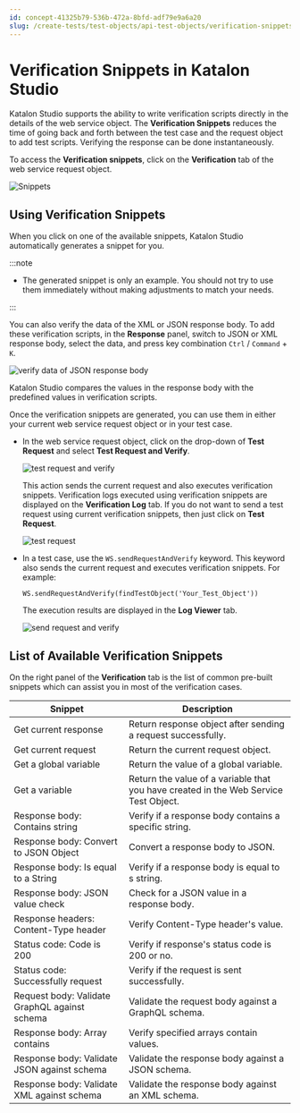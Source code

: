 ```yaml
---
id: concept-41325b79-536b-472a-8bfd-adf79e9a6a20
slug: /create-tests/test-objects/api-test-objects/verification-snippets-in-katalon-studio
---
```


# Verification Snippets in Katalon Studio

Katalon Studio supports the ability to write verification scripts directly in the details of the web service object. The **Verification Snippets** reduces the time of going back and forth between the test case and the request object to add test scripts. Verifying the response can be done instantaneously.

To access the **Verification snippets**, click on the **Verification** tab of the web service request object.

<img src="/doc_images/Documents/Create_tests/Test_Objects/API_Test_Object/verification-snippets/ks-840-snippets.png" width={700} alt="Snippets" />

## Using Verification Snippets

When you click on one of the available snippets, Katalon Studio automatically generates a snippet for you.


:::note

-   The generated snippet is only an example. You should not try to use them immediately without making adjustments to match your needs.

:::

You can also verify the data of the XML or JSON response body. To add these verification scripts, in the **Response** panel, switch to JSON or XML response body, select the data, and press key combination <code>Ctrl</code> / <code>Command</code> + <code>K</code>.

<img src="/doc_images/Documents/Create_tests/Test_Objects/API_Test_Object/verification-snippets/ks-840-verify-json.png" width={700} alt="verify data of JSON response body" />

Katalon Studio compares the values in the response body with the predefined values in verification scripts.

Once the verification snippets are generated, you can use them in either your current web service request object or in your test case.

-   In the web service request object, click on the drop-down of **Test Request** and select **Test Request and Verify**.

    <img src="/doc_images/Documents/Create_tests/Test_Objects/API_Test_Object/verification-snippets/ks-840-test-request-and-verify.png" width={700} alt="test request and verify" />

    This action sends the current request and also executes verification snippets. Verification logs executed using verification snippets are displayed on the **Verification Log** tab. If you do not want to send a test request using current verification snippets, then just click on **Test Request**.

    <img src="/doc_images/Documents/Create_tests/Test_Objects/API_Test_Object/verification-snippets/ks-840-test-request.png" width={700} alt="test request" />

-   In a test case, use the <code>WS.sendRequestAndVerify</code> keyword. This keyword also sends the current request and executes verification snippets. For example:

    ```
    WS.sendRequestAndVerify(findTestObject('Your_Test_Object'))
    
    ```

    The execution results are displayed in the **Log Viewer** tab.

    <img src="/doc_images/Documents/Create_tests/Test_Objects/API_Test_Object/verification-snippets/ks-840-send-request-and-verify.png" width={700} alt="send request and verify" />


## List of Available Verification Snippets

On the right panel of the **Verification** tab is the list of common pre-built snippets which can assist you in most of the verification cases.

<table><tr><th>Snippet</th><th>Description</th></tr><tbody><tr><td>Get current response</td><td>Return response object after sending a request successfully.</td></tr><tr><td>Get current request</td><td>Return the current request object.</td></tr><tr><td>Get a global variable</td><td>Return the value of a global variable.</td></tr><tr><td>Get a variable</td><td>Return the value of a variable that you have created in the Web Service Test Object.</td></tr><tr><td>Response body: Contains string</td><td>Verify if a response body contains a specific string.</td></tr><tr><td>Response body: Convert to JSON Object</td><td>Convert a response body to JSON.</td></tr><tr><td>Response body: Is equal to a String</td><td>Verify if a response body is equal to s string.</td></tr><tr><td>Response body: JSON value check</td><td>Check for a JSON value in a response body.</td></tr><tr><td>Response headers: Content-Type header</td><td>Verify Content-Type header's value.</td></tr><tr><td>Status code: Code is 200</td><td>Verify if response's status code is 200 or no.</td></tr><tr><td>Status code: Successfully request</td><td>Verify if the request is sent successfully.</td></tr><tr><td>Request body: Validate GraphQL against schema</td><td>Validate the request body against a GraphQL schema.</td></tr><tr><td>Response body: Array contains</td><td>Verify specified arrays contain values.</td></tr><tr><td>Response body: Validate JSON against schema</td><td>Validate the response body against a JSON schema.</td></tr><tr><td>Response body: Validate XML against schema</td><td>Validate the response body against an XML schema.</td></tr></tbody></table>